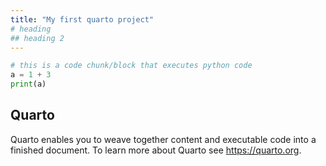 ```yaml
---
title: "My first quarto project"
# heading
## heading 2
---
```

```python
# this is a code chunk/block that executes python code
a = 1 + 3
print(a)
```
## Quarto

Quarto enables you to weave together content and executable code into a finished document. To learn more about Quarto see <https://quarto.org>.
